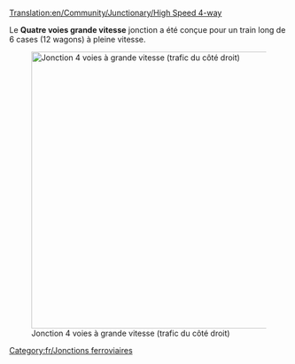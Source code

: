 [[Translation:en/Community/Junctionary/High Speed 4-way]]

{{fr/Community/Junctionary/Menu de Croisements}}
Le '''Quatre voies grande vitesse''' jonction a été conçue pour un train long de 6 cases (12 wagons) à pleine vitesse.

[[File:en/Community/Junctionary/High Speed 4-way.png|none|thumb|500px|Jonction 4 voies à grande vitesse (trafic du côté droit)]]

{{fr/Community/Junctionary/Critère de jonction|Élevé|4|1|0|0|1|1|1|1|0|0|0||Les train en panne n'affectent qu'une voie.|
* Peut traiter une grande quantité de trafic
* Utilise 38x38 cases
* Peut être agrandi pour des trains plus longs
* Les longues diagonales tournant à droite peuvent être déplacées à l'intérieur pour économiser un peu de place
* Ajout pour copier et coller recommandé
}}

[[Category:fr/Jonctions ferroviaires]]